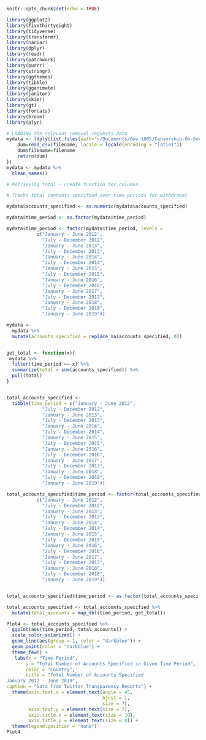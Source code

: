 

```r
knitr::opts_chunk$set(echo = TRUE)

library(ggplot2)
library(fivethirtyeight)
library(tidyverse)
library(transformr)
library(naniar)
library(dplyr)
library(readr)
library(patchwork)
library(purrr)
library(stringr)
library(ggthemes)
library(tibble)
library(gganimate)
library(janitor)
library(skimr)
library(gt)
library(forcats)
library(broom)
library(plyr)
```


```r

# LOADING the relevant removal requests data 
mydata <- ldply(list.files(path="~/Documents/Gov 1005/Censorship-On-Social-Media/Raw-Data/Removal Requests//",pattern="csv",full.names=TRUE),function(filename) {
    dum=read_csv(filename, locale = locale(encoding = "latin1"))
    dum$filename=filename
    return(dum)
})
mydata <- mydata %>% 
  clean_names() 
```

```r
# Retrieving total - create function for columns. 

# Tracks total contents specified over time periods for withdrawal

mydata$accounts_specified <- as.numeric(mydata$accounts_specified)

mydata$time_period <- as.factor(mydata$time_period)

mydata$time_period <- factor(mydata$time_period, levels =
           c("January - June 2012",
             "July - December 2012",
             "January - June 2013",
             "July - December 2013",
             "January - June 2014",
             "July - December 2014",
             "January - June 2015",
             "July - December 2015",
             "January - June 2016",
             "July - December 2016",
             "January - June 2017",
             "July - December 2017",
             "January - June 2018",
             "July - December 2018",
             "January - June 2019"))

mydata <- 
  mydata %>% 
  mutate(accounts_specified = replace_na(accounts_specified, 0)) 


get_total <- function(x){
 mydata %>% 
  filter(time_period == x) %>% 
  summarize(total = sum(accounts_specified)) %>% 
  pull(total)
}


total_accounts_specified <- 
  tibble(time_period = c("January - June 2012",
             "July - December 2012",
             "January - June 2013",
             "July - December 2013",
             "January - June 2014",
             "July - December 2014",
             "January - June 2015",
             "July - December 2015",
             "January - June 2016",
             "July - December 2016",
             "January - June 2017",
             "July - December 2017",
             "January - June 2018",
             "July - December 2018",
             "January - June 2019"))

total_accounts_specified$time_period <- factor(total_accounts_specified$time_period, levels =
           c("January - June 2012",
             "July - December 2012",
             "January - June 2013",
             "July - December 2013",
             "January - June 2014",
             "July - December 2014",
             "January - June 2015",
             "July - December 2015",
             "January - June 2016",
             "July - December 2016",
             "January - June 2017",
             "July - December 2017",
             "January - June 2018",
             "July - December 2018",
             "January - June 2019"))


total_accounts_specified$time_period <- as.factor(total_accounts_specified$time_period)

total_accounts_specified <- total_accounts_specified %>% 
  mutate(total_accounts = map_dbl(time_period, get_total))

Plot4 <- total_accounts_specified %>% 
  ggplot(aes(time_period, total_accounts)) + 
  scale_color_solarized() +
  geom_line(aes(group = 1, color = "darkblue")) +
  geom_point(color = "darkblue") +
  theme_few() +
   labs(x = "Time Period", 
       y = "Total Number of Accounts Specified in Given Time Period",
       color = "Country", 
       title = "Total Number of Accounts Specified
January 2012 - June 2019",
caption = "Data from Twitter Transparency Reports") + 
  theme(axis.text.x = element_text(angle = 45,
                                   hjust = 1,
                                   size = 7),
        axis.text.y = element_text(size = 7),
        axis.title.x = element_text(size = 10),
        axis.title.y = element_text(size = 8)) + 
  theme(legend.position = "none") 
Plot4
```

